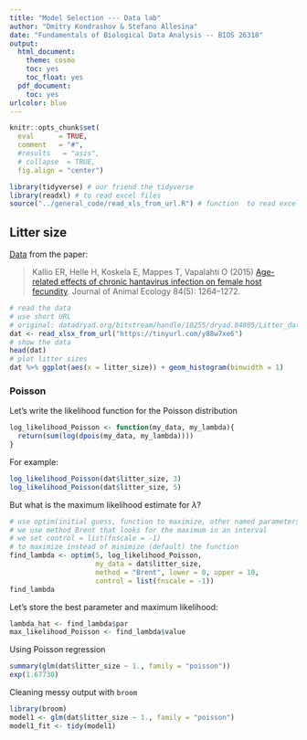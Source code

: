 ```yaml
---
title: "Model Selection --- Data lab"
author: "Dmitry Kondrashov & Stefano Allesina"
date: "Fundamentals of Biological Data Analysis -- BIOS 26318"
output:
  html_document:
    theme: cosmo
    toc: yes
    toc_float: yes
  pdf_document:
    toc: yes
urlcolor: blue
---
```


```r
knitr::opts_chunk$set(
  eval      = TRUE,
  comment   = "#",
  #results   = "asis",
  # collapse  = TRUE,
  fig.align = "center")
```

```r
library(tidyverse) # our friend the tidyverse
library(readxl) # to read excel files
source("../general_code/read_xls_from_url.R") # function  to read excel from URL
```

## Litter size

[Data](https://doi.org/10.5061/dryad.g4q84) from the paper:

> Kallio ER, Helle H, Koskela E, Mappes T, Vapalahti O (2015) [Age-related effects of chronic hantavirus infection on female host fecundity](https://doi.org/10.1111/1365-2656.12387). Journal of Animal Ecology 84(5): 1264–1272. 

```r
# read the data
# use short URL
# original: datadryad.org/bitstream/handle/10255/dryad.84805/Litter_data.xlsx
dat <- read_xlsx_from_url("https://tinyurl.com/y88w7xe6")
# show the data
head(dat)
# plot litter sizes
dat %>% ggplot(aes(x = litter_size)) + geom_histogram(binwidth = 1)
```

### Poisson

Let's write the likelihood function for the Poisson distribution
```r
log_likelihood_Poisson <- function(my_data, my_lambda){
  return(sum(log(dpois(my_data, my_lambda))))
}
```

For example:
```r
log_likelihood_Poisson(dat$litter_size, 3)
log_likelihood_Poisson(dat$litter_size, 5)
```

But what is the maximum likelihood estimate for $\lambda$?

```r
# use optim(initial guess, function to maximize, other named parameters)
# we use method Brent that looks for the maximum in an interval
# we set control = list(fnscale = -1) 
# to maximize instead of minimize (default) the function
find_lambda <- optim(5, log_likelihood_Poisson, 
                     my_data = dat$litter_size, 
                     method = "Brent", lower = 0, upper = 10,
                     control = list(fnscale = -1))
find_lambda
```

Let's store the best parameter and maximum likelihood:
```r
lambda_hat <- find_lambda$par
max_likelihood_Poisson <- find_lambda$value
```

Using Poisson regression

```r
summary(glm(dat$litter_size ~ 1., family = "poisson"))
exp(1.67730)
```

Cleaning messy output with `broom`
```r
library(broom)
model1 <- glm(dat$litter_size ~ 1., family = "poisson")
model1_fit <- tidy(model1)
```

